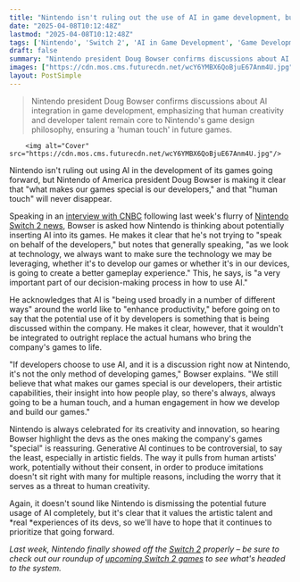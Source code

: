 ```yaml
---
title: "Nintendo isn't ruling out the use of AI in game development, but knows that 'what makes our games special is our developers'"
date: "2025-04-08T10:12:48Z"
lastmod: "2025-04-08T10:12:48Z"
tags: ['Nintendo', 'Switch 2', 'AI in Game Development', 'Game Development', 'Gaming Industry']
draft: false
summary: "Nintendo president Doug Bowser confirms discussions about AI integration in game development, emphasizing that human creativity and developer talent remain core to Nintendo's game design philosophy, ensuring a 'human touch' in future games."
images: ["https://cdn.mos.cms.futurecdn.net/wcY6YMBX6QoBjuE67Anm4U.jpg"]
layout: PostSimple
---
```

> Nintendo president Doug Bowser confirms discussions about AI integration in game development, emphasizing that human creativity and developer talent remain core to Nintendo's game design philosophy, ensuring a 'human touch' in future games.


        <img alt="Cover" src="https://cdn.mos.cms.futurecdn.net/wcY6YMBX6QoBjuE67Anm4U.jpg"/>
        
Nintendo isn't ruling out using AI in the development of its games going forward, but Nintendo of America president Doug Bowser is making it clear that "what makes our games special is our developers," and that "human touch" will never disappear.

Speaking in an [<u>interview with CNBC</u>](https://go.redirectingat.com/?id=92X1161492&xcust=grd_us_1397453777331043783&xs=1&url=https%3A%2F%2Fwww.cnbc.com%2Fvideo%2F2025%2F04%2F07%2Fnintendo-president-on-the-new-switch-2-tariffs-and-whats-next.html&sref=https%3A%2F%2Fwww.gamesradar.com%2Fgames%2Fnintendo-isnt-ruling-out-the-use-of-ai-in-game-development-but-knows-that-what-makes-our-games-special-is-our-developers) following last week's flurry of [<u>Nintendo Switch 2 news</u>](https://www.gamesradar.com/news/live/nintendo-switch-2-treehouse-live-gameplay-news/), Bowser is asked how Nintendo is thinking about potentially inserting AI into its games. He makes it clear that he's not trying to "speak on behalf of the developers," but notes that generally speaking, "as we look at technology, we always want to make sure the technology we may be leveraging, whether it's to develop our games or whether it's in our devices, is going to create a better gameplay experience." This, he says, is "a very important part of our decision-making process in how to use AI."

He acknowledges that AI is "being used broadly in a number of different ways" around the world like to "enhance productivity," before going on to say that the potential use of it by developers is something that is being discussed within the company. He makes it clear, however, that it wouldn't be integrated to outright replace the actual humans who bring the company's games to life.

"If developers choose to use AI, and it is a discussion right now at Nintendo, it's not the only method of developing games," Bowser explains. "We still believe that what makes our games special is our developers, their artistic capabilities, their insight into how people play, so there's always, always going to be a human touch, and a human engagement in how we develop and build our games."

Nintendo is always celebrated for its creativity and innovation, so hearing Bowser highlight the devs as the ones making the company's games "special" is reassuring. Generative AI continues to be controversial, to say the least, especially in artistic fields. The way it pulls from human artists' work, potentially without their consent, in order to produce imitations doesn't sit right with many for multiple reasons, including the worry that it serves as a threat to human creativity.

Again, it doesn't sound like Nintendo is dismissing the potential future usage of AI completely, but it's clear that it values the artistic talent and *real *experiences of its devs, so we'll have to hope that it continues to prioritize that going forward.

*Last week, Nintendo finally showed off the *[<u><em>Switch 2</em></u>](https://www.gamesradar.com/nintendo-switch-2-guide/)* properly – be sure to check out our roundup of *[<u><em>upcoming Switch 2 games</em></u>](https://www.gamesradar.com/upcoming-switch-2-games/)* to see what's headed to the system.*
        